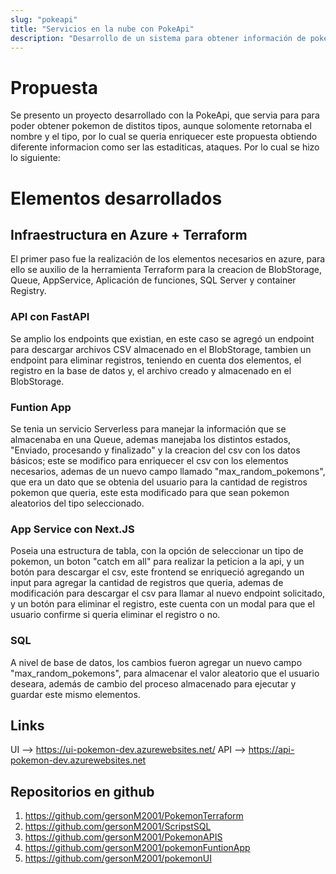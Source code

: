 ```yaml
---
slug: "pokeapi"
title: "Servicios en la nube con PokeApi"
description: "Desarrollo de un sistema para obtener información de pokemones, usando la PokeApi y con servicios en la nube"
---
```


# Propuesta
Se presento un proyecto desarrollado con la PokeApi, que servia para para poder obtener pokemon de distitos tipos,
aunque solomente retornaba el nombre y el tipo, por lo cual se queria enriquecer este propuesta obtiendo diferente 
informacion como ser las estaditicas, ataques.
Por lo cual se hizo lo siguiente:

# Elementos desarrollados
## Infraestructura en Azure + Terraform
El primer paso fue la realización de los elementos necesarios en azure, para ello se auxilio de la herramienta Terraform
para la creacion de BlobStorage, Queue, AppService, Aplicación de funciones, SQL Server y container Registry.

### API con FastAPI
Se amplio los endpoints que existian, en este caso se agregó un endpoint para descargar archivos CSV almacenado en el BlobStorage,
tambien un endpoint para eliminar registros, teniendo en cuenta dos elementos, el registro en la base de datos y, el archivo creado y
almacenado en el BlobStorage.

### Funtion App
Se tenia un servicio Serverless para manejar la información que se almacenaba en una Queue, ademas manejaba los distintos estados, "Enviado, procesando y finalizado"
y la creacion del csv con los datos básicos; este se modifico para enriquecer el csv con los elementos necesarios, ademas de un nuevo campo
llamado "max_random_pokemons", que era un dato que se obtenia del usuario para la cantidad de registros pokemon que queria, este esta modificado para que sean pokemon aleatorios del tipo
seleccionado.

### App Service con Next.JS
Poseia una estructura de tabla, con la opción de seleccionar un tipo de pokemon, un boton "catch em all" para realizar la peticion a la api, y un botón para descargar el csv,
este frontend se enriqueció agregando un input para agregar la cantidad de registros que queria, ademas de modificación para descargar el csv para llamar al nuevo endpoint solicitado,
y un botón para eliminar el registro, este cuenta con un modal para que el usuario confirme si queria eliminar el registro o no.

### SQL
A nivel de base de datos, los cambios fueron agregar un nuevo campo "max_random_pokemons", para almacenar el valor aleatorio que el usuario deseara, además de cambio del proceso almacenado 
para ejecutar y guardar este mismo elementos.

## Links
UI --> https://ui-pokemon-dev.azurewebsites.net/
API --> https://api-pokemon-dev.azurewebsites.net

## Repositorios en github
1. https://github.com/gersonM2001/PokemonTerraform
2. https://github.com/gersonM2001/ScripstSQL
3. https://github.com/gersonM2001/PokemonAPIS
4. https://github.com/gersonM2001/pokemonFuntionApp
5. https://github.com/gersonM2001/pokemonUI
